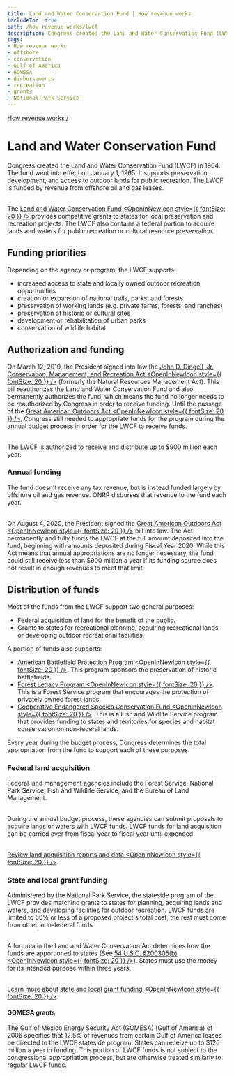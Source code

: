 ```yaml
---
title: Land and Water Conservation Fund | How revenue works
includeToc: true
path: /how-revenue-works/lwcf
description: Congress created the Land and Water Conservation Fund (LWCF) in 1964. The fund went into effect on January 1, 1965. It supports preservation, development, and access to outdoor lands for public recreation. The LWCF is funded by revenue from offshore oil and gas leases.
tags:
- How revenue works
- offshore
- conservation
- Gulf of America
- GOMESA
- disbursements
- recreation
- grants
- National Park Service
---
```


[How revenue works /](/how-revenue-works/)


# Land and Water Conservation Fund

Congress created the Land and Water Conservation Fund (LWCF) in 1964. The fund went into effect on January 1, 1965. It supports preservation, development, and access to outdoor lands for public recreation. The LWCF is funded by revenue from offshore oil and gas leases. <br/><br/>

The [Land and Water Conservation Fund <OpenInNewIcon style={{ fontSize: 20 }} />](https://www.nps.gov/subjects/lwcf/index.htm) provides competitive grants to states for local preservation and recreation projects. The LWCF also contains a federal portion to acquire lands and waters for public recreation or cultural resource preservation.

## Funding priorities
Depending on the agency or program, the LWCF supports:

- increased access to state and locally owned outdoor recreation opportunities
- creation or expansion of national trails, parks, and forests
- preservation of working lands (e.g. private farms, forests, and ranches)
- preservation of historic or cultural sites
- development or rehabilitation of urban parks
- conservation of wildlife habitat

## Authorization and funding

On March 12, 2019, the President signed into law the [John D. Dingell, Jr. Conservation, Management, and Recreation Act <OpenInNewIcon style={{ fontSize: 20 }} />](https://www.congress.gov/bill/116th-congress/senate-bill/47) (formerly the Natural Resources Management Act). This bill reauthorizes the Land and Water Conservation Fund and also permanently <GlossaryTerm>authorizes</GlossaryTerm> the fund, which means the fund no longer needs to be reauthorized by Congress in order to receive funding. Until the passage of the [Great American Outdoors Act <OpenInNewIcon style={{ fontSize: 20 }} />](https://www.congress.gov/bill/116th-congress/house-bill/1957), Congress still needed to <GlossaryTerm>appropriate</GlossaryTerm> funds for the program during the annual budget process in order for the LWCF to receive funds. <br/><br/>

The LWCF is authorized to receive and distribute up to $900 million each year.

### Annual funding
The fund doesn't receive any tax revenue, but is instead funded largely by offshore oil and gas revenue. <GlossaryTerm>ONRR</GlossaryTerm> disburses that revenue to the fund each year. <br/><br/>

On August 4, 2020, the President signed the [Great American Outdoors Act <OpenInNewIcon style={{ fontSize: 20 }} />](https://www.congress.gov/bill/116th-congress/house-bill/1957) bill into law. The Act permanently and fully funds the LWCF at the full amount deposited into the fund, beginning with amounts deposited during Fiscal Year 2020. While this Act means that annual appropriations are no longer necessary, the fund could still receive less than $900 million a year if its funding source does not result in enough revenues to meet that limit.

## Distribution of funds
Most of the funds from the LWCF support two general purposes:

- Federal acquisition of land for the benefit of the public.
- Grants to states for recreational planning, acquiring recreational lands, or developing outdoor recreational facilities.

A portion of funds also supports:

- [American Battlefield Protection Program <OpenInNewIcon style={{ fontSize: 20 }} />](https://www.nps.gov/orgs/2287/index.htm). This program sponsors the preservation of historic battlefields.
- [Forest Legacy Program <OpenInNewIcon style={{ fontSize: 20 }} />](https://www.fs.usda.gov/managing-land/private-land/forest-legacy/program). This is a Forest Service program that encourages the protection of privately owned forest lands.
- [Cooperative Endangered Species Conservation Fund <OpenInNewIcon style={{ fontSize: 20 }} />](https://www.fws.gov/program/endangered-species). This is a Fish and Wildlife Service program that provides funding to states and territories for species and habitat conservation on non-federal lands.

Every year during the budget process, Congress determines the total appropriation from the fund to support each of these purposes.

### Federal land acquisition
Federal land management agencies include the Forest Service, National Park Service, Fish and Wildlife Service, and the Bureau of Land Management. <br/><br/>

During the annual budget process, these agencies can submit proposals to acquire lands or waters with LWCF funds. LWCF funds for land acquisition can be carried over from fiscal year to fiscal year until expended. <br/><br/>

[Review land acquisition reports and data <OpenInNewIcon style={{ fontSize: 20 }} />](https://www.nps.gov/subjects/lwcf/land-acquisition-reports-and-data.htm).

### State and local grant funding
Administered by the National Park Service, the stateside program of the LWCF provides matching grants to states for planning, acquiring lands and waters, and developing facilities for outdoor recreation. LWCF funds are limited to 50% or less of a proposed project's total cost; the rest must come from other, non-federal funds. <br/><br/>

A formula in the Land and Water Conservation Act determines how the funds are apportioned to states (See [54 U.S.C. §200305(b) <OpenInNewIcon style={{ fontSize: 20 }} />](https://www.govinfo.gov/app/details/USCODE-2023-title54/USCODE-2023-title54-subtitleII-chap2003-sec200305)). States must use the money for its intended purpose within three years. <br/><br/>

[Learn more about state and local grant funding <OpenInNewIcon style={{ fontSize: 20 }} />](https://www.nps.gov/subjects/lwcf/stateside.htm).

#### GOMESA grants
The Gulf of Mexico Energy Security Act (GOMESA) (Gulf of America) of 2006 specifies that 12.5% of revenues from certain Gulf of America leases be directed to the LWCF stateside program. States can receive up to $125 million a year in funding. This portion of LWCF funds is not subject to the congressional appropriation process, but are otherwise treated similarly to regular LWCF funds.

